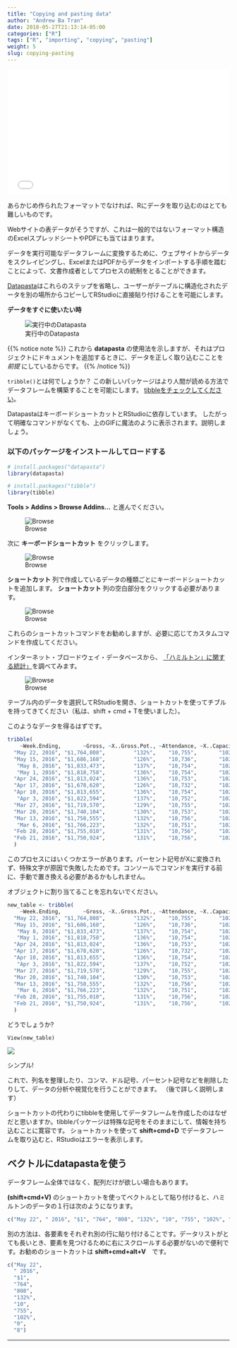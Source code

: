 ```yaml
---
title: "Copying and pasting data"
author: "Andrew Ba Tran"
date: 2018-05-27T21:13:14-05:00
categories: ["R"]
tags: ["R", "importing", "copying", "pasting"] 
weight: 5
slug: copying-pasting
---
```



<div style="position: relative; padding-bottom: 56.25%; height: 0; overflow: hidden;">
  <iframe src="//www.youtube.com/embed/3W9m2iyfoGk?t=2s" style="position: absolute; top: 0; left: 0; width: 100%; height: 100%; border:0; encrypted-media" allowfullscreen title="YouTube Video"></iframe>
</div>

あらかじめ作られたフォーマットでなければ、Rにデータを取り込むのはとても難しいものです。

Webサイトの表データがそうですが、これは一般的ではないフォーマット構造のExcelスプレッドシートやPDFにも当てはまります。

データを実行可能なデータフレームに変換するために、ウェブサイトからデータをスクレイピングし、ExcelまたはPDFからデータをインポートする手順を踏むことによって、文書作成者としてプロセスの統制をとることができます。

[Datapasta](https://github.com/MilesMcBain/datapasta)はこれらのステップを省略し、ユーザーがテーブルに構造化されたデータを別の場所からコピーしてRStudioに直接貼り付けることを可能にします。

**データをすぐに使いたい時**

![実行中のDatapasta](/importing_exporting/copying_pasting/images/datapasta.gif)

{{% notice note %}}
これから **datapasta** の使用法を示しますが、それはプロジェクトにドキュメントを追加するときに、データを正しく取り込むこことを　*前提* にしているからです。
{{% /notice %}}

`tribble()`とは何でしょうか？ この新しいパッケージはより人間が読める方法でデータフレームを構築することを可能にします。 [tibbleをチェックしてください](https://cran.r-project.org/web/packages/tibble/vignettes/tibble.html)。

DatapastaはキーボードショートカットとRStudioに依存しています。 したがって明確なコマンドがなくても、上のGIFに魔法のように表示されます。説明しましょう。

### 以下のパッケージをインストールしてロードする

```r
# install.packages("datapasta")
library(datapasta)

# install.packages("tibble")
library(tibble)
```

**Tools > Addins > Browse Addins...** と進んでください。

![Browse](/importing_exporting/copying_pasting/images/datapasta1.png)

次に **キーボードショートカット** をクリックします。

![Browse](/importing_exporting/copying_pasting/images/datapasta2.png)

 **ショートカット** 列で作成しているデータの種類ごとにキーボードショートカットを追加します。 **ショートカット** 列の空白部分をクリックする必要があります。

![Browse](/importing_exporting/copying_pasting/images/datap.png)


これらのショートカットコマンドをお勧めしますが、必要に応じてカスタムコマンドを作成してください。

インターネット・ブロードウェイ・データベースから、 [「ハミルトン」に関する統計」](https://www.ibdb.com/grosses-production/hamilton-499521/1)を調べてみます。

![Browse](/importing_exporting/copying_pasting/images/datapasta4.png)

テーブル内のデータを選択してRStudioを開き、ショートカットを使ってチブルを持ってきてください（私は、shift + cmd + Tを使いました）。

このようなデータを得るはずです。

```r
tribble(
    ~Week.Ending,       ~Gross, ~X..Gross.Pot., ~Attendance, ~X..Capacity, ~X..Previews, ~X..Perf.,
  "May 22, 2016", "$1,764,808",         "132%",    "10,755",       "102%",            0,         8,
  "May 15, 2016", "$1,686,168",         "126%",    "10,736",       "102%",            0,         8,
   "May 8, 2016", "$1,833,473",         "137%",    "10,754",       "102%",            0,         8,
   "May 1, 2016", "$1,818,758",         "136%",    "10,754",       "102%",            0,         8,
  "Apr 24, 2016", "$1,813,024",         "136%",    "10,753",       "102%",            0,         8,
  "Apr 17, 2016", "$1,678,620",         "126%",    "10,732",       "102%",            0,         8,
  "Apr 10, 2016", "$1,813,655",         "136%",    "10,754",       "102%",            0,         8,
   "Apr 3, 2016", "$1,822,594",         "137%",    "10,752",       "102%",            0,         8,
  "Mar 27, 2016", "$1,719,570",         "129%",    "10,755",       "102%",            0,         8,
  "Mar 20, 2016", "$1,740,104",         "130%",    "10,753",       "102%",            0,         8,
  "Mar 13, 2016", "$1,758,555",         "132%",    "10,756",       "102%",            0,         8,
   "Mar 6, 2016", "$1,766,223",         "132%",    "10,751",       "102%",            0,         8,
  "Feb 28, 2016", "$1,755,010",         "131%",    "10,756",       "102%",            0,         8,
  "Feb 21, 2016", "$1,750,924",         "131%",    "10,756",       "102%",            0,         8
  )
```

このプロセスにはいくつかエラーがあります。パーセント記号がXに変換されず、特殊文字が原因で失敗したためです。コンソールでコマンドを実行する前に、手動で置き換える必要があるかもしれません。

オブジェクトに割り当てることを忘れないでください。

```r
new_table <- tribble(
    ~Week.Ending,       ~Gross, ~X..Gross.Pot., ~Attendance, ~X..Capacity, ~X..Previews, ~X..Perf.,
  "May 22, 2016", "$1,764,808",         "132%",    "10,755",       "102%",            0,         8,
  "May 15, 2016", "$1,686,168",         "126%",    "10,736",       "102%",            0,         8,
   "May 8, 2016", "$1,833,473",         "137%",    "10,754",       "102%",            0,         8,
   "May 1, 2016", "$1,818,758",         "136%",    "10,754",       "102%",            0,         8,
  "Apr 24, 2016", "$1,813,024",         "136%",    "10,753",       "102%",            0,         8,
  "Apr 17, 2016", "$1,678,620",         "126%",    "10,732",       "102%",            0,         8,
  "Apr 10, 2016", "$1,813,655",         "136%",    "10,754",       "102%",            0,         8,
   "Apr 3, 2016", "$1,822,594",         "137%",    "10,752",       "102%",            0,         8,
  "Mar 27, 2016", "$1,719,570",         "129%",    "10,755",       "102%",            0,         8,
  "Mar 20, 2016", "$1,740,104",         "130%",    "10,753",       "102%",            0,         8,
  "Mar 13, 2016", "$1,758,555",         "132%",    "10,756",       "102%",            0,         8,
   "Mar 6, 2016", "$1,766,223",         "132%",    "10,751",       "102%",            0,         8,
  "Feb 28, 2016", "$1,755,010",         "131%",    "10,756",       "102%",            0,         8,
  "Feb 21, 2016", "$1,750,924",         "131%",    "10,756",       "102%",            0,         8
  )

```

どうでしょうか?

```
View(new_table)

```

![](/importing_exporting/copying_pasting/images/new_table.png)

シンプル!

これで、列名を整理したり、コンマ、ドル記号、パーセント記号などを削除したりして、データの分析や視覚化を行うことができます。 （後で詳しく説明します）

ショートカットの代わりにtibbleを使用してデータフレームを作成したのはなぜだと思いますか。tibbleパッケージは特殊な記号をそのままにして、情報を持ち込むことに寛容です。 ショートカットを使って **shift+cmd+D** でデータフレームを取り込むと、RStudioはエラーを表示します。

## ベクトルにdatapastaを使う

データフレーム全体ではなく、配列だけが欲しい場合もあります。

 **(shift+cmd+V)** のショートカットを使ってベクトルとして貼り付けると、ハミルトンのデータの１行は次のようになります。

```r
c("May 22", " 2016", "$1", "764", "808", "132%", "10", "755", "102%", "0", "8")
```

別の方法は、各要素をそれぞれ別の行に貼り付けることです。データリストがとても長いとき、要素を見つけるために右にスクロールする必要がないので便利です。お勧めのショートカットは **shift+cmd+alt+V**　です。

```r
c("May 22",
  " 2016",
  "$1",
  "764",
  "808",
  "132%",
  "10",
  "755",
  "102%",
  "0",
  "8")
```


-----

